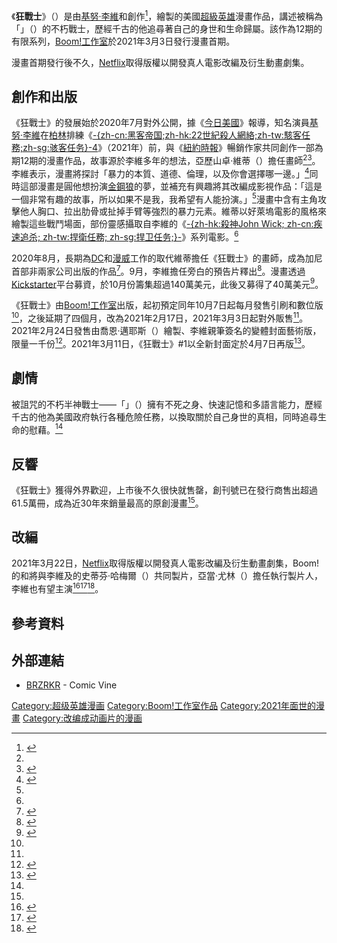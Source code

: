 {{noteTA
|G1=美国漫画
|G2=Show
|1=zh-cn:里维斯;zh-hk:李維斯;zh-sg:里维斯;zh-tw:李維;
}}
{{Infobox comic book title <!--Wikipedia:WikiProject Comics-->
| title = 狂戰士
| image  = BRZRKR -1.jpg
| imagesize = 
| caption = 《狂戰士》#1（2021年3月）的封面，由拉斐爾·格蘭帕（{{lang|en|Rafael Grampá}}）繪製
| startmo = 3月3日
| startyr = 2021年
| endmo = 
| endyr = 
| issues = 12
| schedule = 每月一次
| limited = y
| Superhero = y
| publisher = [[Boom!工作室|Boom!工作室]]
| writers = [[基努·李維|基努·李維]]<br>{{le|麥特·金特|Matt Kindt}}
| creators = 基努·李維<br>麥特·金特
| artists = {{le|羅恩·加尼|Ron Garney}}
| pencillers =
| inkers =
| letterers = 
| colorists = 比爾·克拉布特里（{{lang|en|Bill Crabtree}}）
| editors = 
| creative_team_month =
| creative_team_year =
| TPB = 
| ISBN = 
| TPB1 = 
| ISBN1 = 
| cat = 
| subcat = 
| altcat =
| sortkey = 
| addgrpcat# =
| addpubcat# =
}}
《'''狂戰士'''》（{{lang-en|''BRZRKR''}}）是由[[基努·李維|基努·李維]]和{{le|麥特·金特|Matt Kindt}}創作<ref name="USAToday(2020-07-17)">{{cite news|url=https://www.usatoday.com/story/entertainment/books/2020/07/17/exclusive-keanu-reeves-debuts-comic-book-writer-brzrkr/5448723002/|title=Whoa! Check out an exclusive look at Keanu Reeves' action-packed first comic book, 'BRZRKR'|last=Truitt|first=Brian|work=[[今日美國|USA Today]]|date=2020-07-17|accessdate=2021-03-24|archive-date=2021-02-03|archive-url=https://web.archive.org/web/20210203004821/https://www.usatoday.com/story/entertainment/books/2020/07/17/exclusive-keanu-reeves-debuts-comic-book-writer-brzrkr/5448723002/|dead-url=no}}</ref>，{{le|羅恩·加尼|Ron Garney}}繪製的美國[[超級英雄|超級英雄]]漫畫作品，講述被稱為「{{lang|en|B}}」（{{lang|en|Berzerker}}）的不朽戰士，歷經千古的他追尋著自己的身世和生命歸屬。該作為12期的有限系列，[[Boom!工作室|Boom!工作室]]於2021年3月3日發行漫畫首期。

漫畫首期發行後不久，[[Netflix|Netflix]]取得版權以開發真人電影改編及衍生動畫劇集。

== 創作和出版 ==
《狂戰士》的發展始於2020年7月對外公開，據《[[今日美國|今日美國]]》報導，知名演員[[基努·李維|基努·李維]]在[[柏林|柏林]]排練《[[駭客任務4|-{zh-cn:黑客帝国;zh-hk:22世紀殺人網絡;zh-tw:駭客任務;zh-sg:骇客任务}-4]]》（2021年）前，與《[[紐約時報|紐約時報]]》暢銷作家{{le|麥特·金特|Matt Kindt}}共同創作一部為期12期的漫畫作品，故事源於李維多年的想法，亞歷山卓·維蒂（{{lang|en|Alessandro Vitti}}）擔任畫師<ref name="USAToday(2020-07-17)" /><ref name="CNNInternational(2020-07-20)">{{cite news|url=https://edition.cnn.com/2020/07/20/entertainment/keanu-reeves-comic-book-brzrkr-intl-scli/index.html|title=Keanu Reeves is writing comic books -- the first issue is out in October|last=Owoseje|first=Toyin|work=CNN International|date=2020-07-20|accessdate=2021-03-24|archive-date=2021-03-16|archive-url=https://web.archive.org/web/20210316063529/https://edition.cnn.com/2020/07/20/entertainment/keanu-reeves-comic-book-brzrkr-intl-scli/index.html|dead-url=no}}</ref>。李維表示，漫畫將探討「暴力的本質、道德、倫理，以及你會選擇哪一邊。」<ref name="CNET(2020-07-20)">{{cite news|url=https://www.cnet.com/news/keanu-reeves-is-writing-a-brutally-violent-comic-called-brzrkr/|title=Keanu Reeves is writing a 'brutally violent' comic called BRZRKR|last=Mihalcik|first=Carrie|work=[[CNET|CNET]]|date=2020-07-20|accessdate=2021-03-24|archive-date=2020-09-16|archive-url=https://web.archive.org/web/20200916024346/https://www.cnet.com/news/keanu-reeves-is-writing-a-brutally-violent-comic-called-brzrkr/|dead-url=no}}</ref>同時這部漫畫是圓他想扮演[[金鋼狼|金鋼狼]]的夢，並補充有興趣將其改編成影視作品：「這是一個非常有趣的故事，所以如果不是我，我希望有人能扮演。」<ref name="CNNInternational(2020-07-20)" />漫畫中含有主角攻擊他人胸口、拉出肋骨或扯掉手臂等強烈的暴力元素。維蒂以好萊塢電影的風格來繪製這些戰鬥場面，部份靈感攝取自李維的《[[捍衛任務系列電影|-{zh-hk:殺神John Wick; zh-cn:疾速追杀; zh-tw:捍衛任務; zh-sg:捍卫任务;}-]]》系列電影。<ref name="USAToday(2020-07-17)" />

2020年8月，長期為[[DC漫畫|DC]]和[[漫威漫畫|漫威]]工作的{{le|羅恩·加尼|Ron Garney}}取代維蒂擔任《狂戰士》的畫師，成為加尼首部非兩家公司出版的作品<ref name="GamesRadar+(2020-08-27)">{{cite news|url=https://www.gamesradar.com/first-non-dcmarvel-work-from-ron-garney-in-decades-will-be-drawing-keanu-reeves-comic-bzrkr/|title=First non-DC/Marvel work from Ron Garney in decades will be drawing Keanu Reeves comic BZRKR|last=Marston|first=George|work=[[GamesRadar+|GamesRadar+]]|date=2020-08-27|accessdate=2021-03-24|archive-date=2021-01-03|archive-url=https://web.archive.org/web/20210103223020/https://www.gamesradar.com/first-non-dcmarvel-work-from-ron-garney-in-decades-will-be-drawing-keanu-reeves-comic-bzrkr/|dead-url=no}}</ref>。9月，李維擔任旁白的預告片釋出<ref name="GamesRadar+(2020-09-28)">{{cite news|url=https://www.gamesradar.com/whoa-keanu-reeves-brzrkr-comic-book-pushed-back-four-months/|title=First non-DC/Marvel work from Ron Garney in decades will be drawing Keanu Reeves comic BZRKR|last=Arrant|first=Chris|work=GamesRadar+|date=2020-09-28|accessdate=2021-03-24|archive-date=2021-03-09|archive-url=https://web.archive.org/web/20210309194514/https://www.gamesradar.com/whoa-keanu-reeves-brzrkr-comic-book-pushed-back-four-months/|dead-url=no}}</ref>。漫畫透過[[Kickstarter|Kickstarter]]平台募資，於10月份籌集超過140萬美元，此後又募得了40萬美元<ref name="ReporterDoor(2021-03-04)">{{cite web|url=https://reporterdoor.com/2021/03/04/keanu-reeves-brzrkr-is-an-ultra-valent-comic-with-john-wick-look-alike/|title=Keanu Reeves’ BRZRKR is an ultra-valent comic with John Wick-look alike|work=Reporter Door|date=2021-03-04|accessdate=2021-03-24|archive-date=2021-03-24|archive-url=https://web.archive.org/web/20210324152224/https://reporterdoor.com/2021/03/04/keanu-reeves-brzrkr-is-an-ultra-valent-comic-with-john-wick-look-alike/|dead-url=no}}</ref>。

《狂戰士》由[[Boom!工作室|Boom!工作室]]出版，起初預定同年10月7日起每月發售引刷和數位版<ref name="CNNInternational(2020-07-20)" />，之後延期了四個月，{{le|封面日期|Cover date}}改為2021年2月17日，2021年3月3日起對外販售<ref name="GamesRadar+(2020-09-28)" />。2021年2月24日發售由喬恩·邁耶斯（{{lang|en|Jonboy Meyers}}）繪製、李維親筆簽名的變體封面藝術版，限量一千份<ref name="GamesRadar+(2021-01-22)">{{cite news|url=https://www.gamesradar.com/keanu-reeves-signs-special-edition-of-his-new-series-brzrkr/|title=Keanu Reeves signs special edition of his new series BRZRKR|last=Doran|first=Michael|work=GamesRadar+|date=2021-01-22|accessdate=2021-03-24|archive-date=2021-01-23|archive-url=https://web.archive.org/web/20210123013658/https://www.gamesradar.com/keanu-reeves-signs-special-edition-of-his-new-series-brzrkr/|dead-url=no}}</ref>。2021年3月11日，《狂戰士》#1以全新封面定於4月7日再版<ref name="Boom!Studios(2021-03-11)">{{cite web|url=https://www.boom-studios.com/wordpress/archives/brzrkr-1-sold-out-and-returns-with-a-second-printing-variant/|title=BRZRKR #1 SOLD OUT AND RETURNS WITH A SECOND PRINTING VARIANT|work=[[Boom!工作室|Boom! Studios]]|date=2021-03-11|accessdate=2021-03-24|archive-date=2021-03-11|archive-url=https://web.archive.org/web/20210311182817/https://www.boom-studios.com/wordpress/archives/brzrkr-1-sold-out-and-returns-with-a-second-printing-variant/|dead-url=no}}</ref>。

== 劇情 ==
被詛咒的不朽半神戰士——「{{lang|en|B}}」（{{lang|en|Berzerker}}）擁有不死之身、快速記憶和多語言能力，歷經千古的他為美國政府執行各種危險任務，以換取關於自己身世的真相，同時追尋生命的慰藉。<ref name="USAToday(2020-07-17)" />

== 反響 ==
《狂戰士》獲得外界歡迎，上市後不久很快就售罄，創刊號已在發行商售出超過61.5萬冊，成為近30年來銷量最高的原創漫畫<ref name="Boom!Studios(2021-03-11)" />。

== 改編 ==
2021年3月22日，[[Netflix|Netflix]]取得版權以開發真人電影改編及衍生動畫劇集，Boom!的{{le|羅斯·瑞奇|Ross Richie}}和{{le|史蒂芬·克里斯蒂|Stephen Christy}}將與李維及{{lang|en|Company Films}}的史蒂芬·哈梅爾（{{lang|en|Stephen Hamel}}）共同製片，亞當·尤林（{{lang|en|Adam Yoelin}}）擔任執行製片人，李維也有望主演<ref name="Variety(2021-03-22)">{{cite news|url=https://variety.com/2021/film/news/keanu-reeves-brzrkr-movie-anime-series-netflix-boom-studios-comics-1234935704/|title=Keanu Reeves to Star in and Produce ‘Brzrkr’ Live-Action Film and Anime Series for Netflix|last=Jackson|first=Angelique|work=[[綜藝_(雜誌)|Variety]]|date=2021-03-22|accessdate=2021-03-24|archive-date=2021-03-24|archive-url=https://web.archive.org/web/20210324152230/https://variety.com/2021/film/news/keanu-reeves-brzrkr-movie-anime-series-netflix-boom-studios-comics-1234935704/|dead-url=no}}</ref><ref name="Deadline(2021-03-22)">{{cite news|url=https://deadline.com/2021/03/keanu-reeves-brzrkr-boom-studios-netflix-1234719323/|title=Keanu Reeves To Star In ‘BRZRKR’ Film & Anime Series At Netflix Based On His Comic Books|last=N'Duka|first=Amanda|work=[[Deadline_Hollywood|Deadline Hollywood]]|date=2021-03-22|accessdate=2021-03-28|archive-url=https://web.archive.org/web/20210324141934/https://deadline.com/2021/03/keanu-reeves-brzrkr-boom-studios-netflix-1234719323/|archive-date=2021-03-24|dead-url=no}}</ref><ref name="agentm(2021-03-23)">{{cite news|url=https://news.agentm.tw/167184/%E5%9F%BA%E5%8A%AA%E6%9D%8E%E7%B6%AD-%E4%B8%BB%E6%BC%94-%E8%87%AA%E5%89%B5-%E6%BC%AB%E7%95%AB-netflix-%E7%8B%82%E6%88%B0%E5%A3%AB/|title=「殺神」來了！基努李維原創漫畫《狂戰士》將由 Netflix 開發真人電影與動畫影集，並由基哥親自擔當製作人、主演|work=電影神搜|date=2021-03-23|accessdate=2021-03-24|archive-date=2021-03-24|archive-url=https://web.archive.org/web/20210324152229/https://news.agentm.tw/167184/%E5%9F%BA%E5%8A%AA%E6%9D%8E%E7%B6%AD-%E4%B8%BB%E6%BC%94-%E8%87%AA%E5%89%B5-%E6%BC%AB%E7%95%AB-netflix-%E7%8B%82%E6%88%B0%E5%A3%AB/|dead-url=no}}</ref>。

== 參考資料 ==
{{reflist|30em}}

== 外部連結 ==
* [https://comicvine.gamespot.com/brzrkr/4050-134190/ BRZRKR] {{Wayback|url=https://comicvine.gamespot.com/brzrkr/4050-134190/ |date=20210929035240 }} - Comic Vine

{{Keanu Reeves}}
{{DEFAULTSORT:BRZRKR}}
[[Category:超级英雄漫画|Category:超级英雄漫画]]
[[Category:Boom!工作室作品|Category:Boom!工作室作品]]
[[Category:2021年面世的漫畫|Category:2021年面世的漫畫]]
[[Category:改编成动画片的漫画|Category:改编成动画片的漫画]]